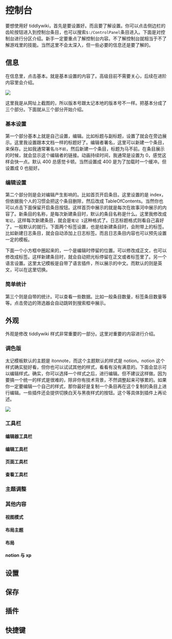 # 控制台

要想使用好 tiddlywiki，首先是要设置好。而且要了解设置。你可以点击侧边栏的齿轮按钮进入到控制台条目，也可以搜索`$:/ControlPanel`条目进入。下面是对控制台进行分区介绍。新手一定要重点了解控制台内容。不了解控制台就相当于不了解游戏里的技能。当然这里不会太深入，但一些必要的信息还是要了解的。

## 信息

在信息里，点击基本。就是基本设置的内容了。高级目前不需要关心，后续在进阶内容里会介绍。

![](./img/setting-basic-info.png)

这里我是从网址上截图的，所以版本号跟太记本地的版本号不一样。把基本分成了三个部分。下面就从三个部分开始介绍。

### 基本设置

第一个部分基本上就是自己设置，编辑。比如标题与副标题，设置了就会在旁边展示。这里我设置跟本文档一样的标题好了。编辑者署名，这里可以新建一个条目，来保存。比如我通常署名`马不前`，然后新建一个条目，标题为马不前。在条目展示的时候，就会显示这个编辑者的链接。动画持续时间，我通常是设置为 0，感觉这样会快一点。默认 400 总感觉卡顿。当然设置成 400 是为了加载时一个缓冲。但设置成 0 也挺好。

### 编辑设置

第二个部分则是会对编辑产生影响的。比如首页开启条目。这里设置的是 index，但依据我个人的习惯会把这个条目删除，然后改成 TableOfContents。当然你也可以点击下面保留开启条目按钮。这样首页中展示的就是每次在故事河中展示的内容了。新条目的名称，是每次新建条目时，默认的条目名称是什么。这里我修改成`笔记`，这样每次新建条目，就会是`笔记 1`这种格式了。日志标题格式则看自己喜好了。一般默认的就行。下面两个标签设置，也是给新建条目时，会附带上的标签。比如新建日志条目，就会自动添加上日志标签。而且日志条目内容也可以预先设置一定的模板。

下面一个小方框中圈起来的，一个是编辑时停留的位置。可以修改成正文，也可以修改成标签。这样新建条目时，就会自动把光标停留在正文或者标签里了。另一个语言设置。这里太记模板是自带了语言插件，所以展示的中文。而默认的则是英文，可以在这里切换。

### 简单统计

第三个则是自带的统计。可以查看一些数据。比如一般条目数量，标签条目数量等等。点击旁边的筛选器会自动跳转到搜索框中展示。

## 外观

外观是修改 tiddlywiki 样式非常重要的一部分。这里对重要的内容进行介绍。

### 调色版

太记模板默认的主题是 itonnote，而这个主题默认的样式是 notion。notion 这个样式确实挺好看，但你也可以试试其他的样式，看看有没有满意的。下面会显示可以编辑样式。确实，你可以选择一个样式之后，进行编辑。但不建议这样做。因为要搞一个统一的样式是很难的，除非你有技术背景，不然调整起来可够累的。如果你一定要编辑一个自己的样式，那你最好是复制一个条目再在这个复制的条目上进行编辑。一些插件还会提供切换白天与黑夜样式的按钮。这个等具体到插件上再论述。

![](./img/setting-palette.png)

### 工具栏

#### 编辑器工具栏

#### 编辑工具栏

#### 页面工具栏

#### 查看工具栏

### 主题调整

### 其他内容

#### 视图模式

#### 布局主题

#### 布局

#### notion 与 xp

## 设置

## 保存

## 插件

## 快捷键
